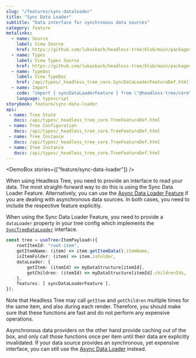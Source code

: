 ```yaml
---
slug: "/features/sync-dataloader"
title: "Sync Data Loader"
subtitle: "Data interface for synchronous data sources"
category: feature
metalinks:
  - name: Source
    label: View Source
    href: https://github.com/lukasbach/headless-tree/blob/main/packages/core/src/features/sync-data-loader/feature.ts
  - name: Types
    label: View Types Source
    href: https://github.com/lukasbach/headless-tree/blob/main/packages/core/src/features/sync-data-loader/types.ts
  - name: TypeDoc
    label: View TypeDoc
    href: /api/types/_headless_tree_core.SyncDataLoaderFeatureDef.html
  - name: Import
    code: "import { syncDataLoaderFeature } from \"@headless-tree/core\";"
    language: typescript
storybook: feature/sync-data-loader
api:
 - name: Tree State
   docs: /api/types/_headless_tree_core.TreeFeatureDef.html
 - name: Tree Configuration
   docs: /api/types/_headless_tree_core.TreeFeatureDef.html
 - name: Tree Instance
   docs: /api/types/_headless_tree_core.TreeFeatureDef.html
 - name: Item Instance
   docs: /api/types/_headless_tree_core.TreeFeatureDef.html
---
```



<DemoBox stories={["feature/sync-data-loader"]} />

When using Headless Tree, you need to provide an interface to read your data. The most straight-forward way
to do this is using the Sync Data Loader Feature. Alternatively, you can use the [Async Data Loader Feature](/features/async-data-loader)
if you are dealing with asynchronous data sources. In both cases, you need to include the respective feature
explicitly.

When using the Sync Data Loader Feature, you need to provide a `dataLoader` property in your tree config
which implements the [`SyncTreeDataLoader`](/api/types/_headless_tree_core.SyncTreeDataLoader.html) interface.

```ts
const tree = useTree<ItemPayload>({
    rootItemId: "root-item",
    getItemName: (item) => item.getItemData().itemName,
    isItemFolder: (item) => item.isFolder,
    dataLoader: {
        getItem: (itemId) => myDataStructure[itemId],
        getChildren: (itemId) => myDataStructure[itemId].childrenIds,
    },
    features: [ syncDataLoaderFeature ],
});
```

Note that Headless Tree may call `getItem` and `getChildren` multiple times for the same item, and also during each
render. Therefore, you should make sure that these functions are fast and do not perform any expensive operations.

Asynchronous data providers on the other hand provide caching out of the box, and only call those functions once
per item until their data are explicitly invalidated. If your data source provides an synchronous, yet expensive
interface, you can still use the [Async Data Loader](/features/async-data-loader) instead.
